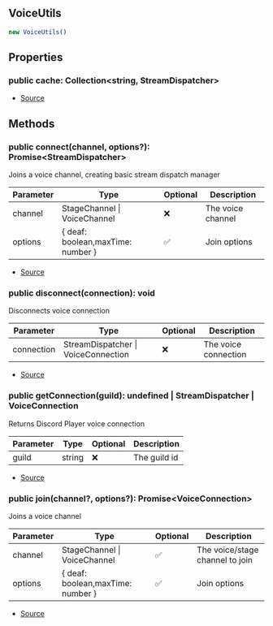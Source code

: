 ## VoiceUtils

```typescript
new VoiceUtils()
```

## Properties
### public  cache: Collection\<string, StreamDispatcher>
- [Source](https://github.com/Androz2091/discord-player/blob/8b29b68/packages/discord-player/src/VoiceInterface/VoiceUtils.ts#L7)
## Methods
### public  connect(channel, options?): Promise\<StreamDispatcher>
Joins a voice channel, creating basic stream dispatch manager




| Parameter | Type | Optional | Description |
| ----------- | ----------- | ----------- | ----------- |
| channel | StageChannel \| VoiceChannel | ❌ | The voice channel |
| options | \{ deaf: boolean,maxTime: number } | ✅ | Join options |


- [Source](https://github.com/Androz2091/discord-player/blob/8b29b68/packages/discord-player/src/VoiceInterface/VoiceUtils.ts#L27)
### public  disconnect(connection): void
Disconnects voice connection




| Parameter | Type | Optional | Description |
| ----------- | ----------- | ----------- | ----------- |
| connection | StreamDispatcher \| VoiceConnection | ❌ | The voice connection |


- [Source](https://github.com/Androz2091/discord-player/blob/8b29b68/packages/discord-player/src/VoiceInterface/VoiceUtils.ts#L68)
### public  getConnection(guild): undefined \| StreamDispatcher \| VoiceConnection
Returns Discord Player voice connection




| Parameter | Type | Optional | Description |
| ----------- | ----------- | ----------- | ----------- |
| guild | string | ❌ | The guild id |


- [Source](https://github.com/Androz2091/discord-player/blob/8b29b68/packages/discord-player/src/VoiceInterface/VoiceUtils.ts#L78)
### public  join(channel?, options?): Promise\<VoiceConnection>
Joins a voice channel




| Parameter | Type | Optional | Description |
| ----------- | ----------- | ----------- | ----------- |
| channel | StageChannel \| VoiceChannel | ✅ | The voice/stage channel to join |
| options | \{ deaf: boolean,maxTime: number } | ✅ | Join options |


- [Source](https://github.com/Androz2091/discord-player/blob/8b29b68/packages/discord-player/src/VoiceInterface/VoiceUtils.ts#L46)